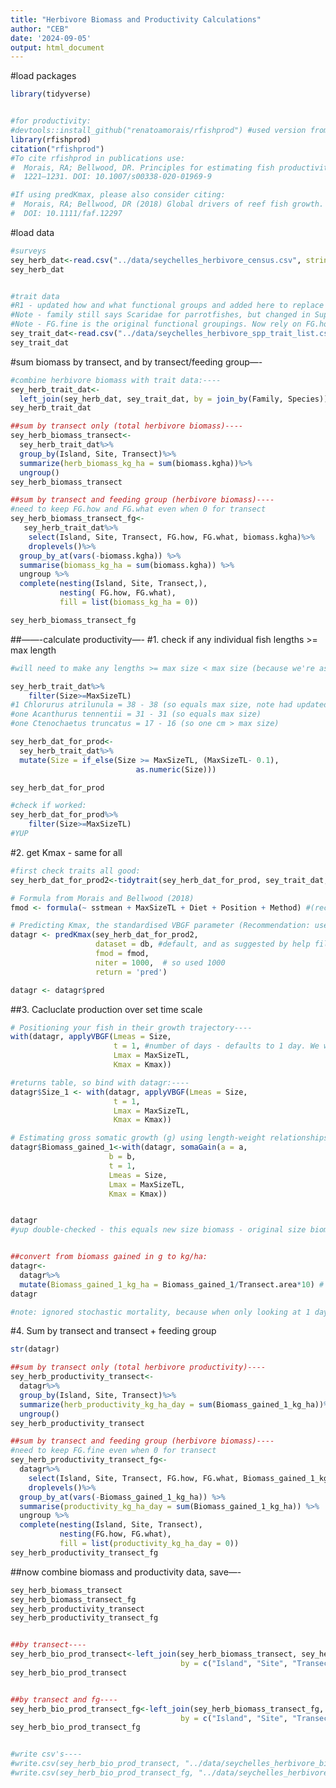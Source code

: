 ```yaml
---
title: "Herbivore Biomass and Productivity Calculations"
author: "CEB"
date: '2024-09-05'
output: html_document
---
```


#load packages
```r

library(tidyverse)


#for productivity:
#devtools::install_github("renatoamorais/rfishprod") #used version from 08.08.2022, v 0.0.3, downloaded April/May 2023
library(rfishprod)
citation("rfishprod")
#To cite rfishprod in publications use:
#  Morais, RA; Bellwood, DR. Principles for estimating fish productivity on coral reefs. Coral Reefs, 39:
#  1221–1231. DOI: 10.1007/s00338-020-01969-9

#If using predKmax, please also consider citing:
#  Morais, RA; Bellwood, DR (2018) Global drivers of reef fish growth. Fish and Fisheries, 19(5): 874-889.
#  DOI: 10.1111/faf.12297
```


#load data
```r
#surveys
sey_herb_dat<-read.csv("../data/seychelles_herbivore_census.csv", stringsAsFactors = TRUE)
sey_herb_dat


#trait data
#R1 - updated how and what functional groups and added here to replace FG.fine.
#Note - family still says Scaridae for parrotfishes, but changed in Supplemental Table
#Note - FG.fine is the original functional groupings. Now rely on FG.how and FG.what
sey_trait_dat<-read.csv("../data/seychelles_herbivore_spp_trait_list.csv", stringsAsFactors = TRUE)
sey_trait_dat


```


#sum biomass by transect, and by transect/feeding group----
```r
#combine herbivore biomass with trait data:----
sey_herb_trait_dat<-
  left_join(sey_herb_dat, sey_trait_dat, by = join_by(Family, Species))
sey_herb_trait_dat

##sum by transect only (total herbivore biomass)----
sey_herb_biomass_transect<-
  sey_herb_trait_dat%>%
  group_by(Island, Site, Transect)%>%
  summarize(herb_biomass_kg_ha = sum(biomass.kgha))%>%
  ungroup()
sey_herb_biomass_transect

##sum by transect and feeding group (herbivore biomass)----
#need to keep FG.how and FG.what even when 0 for transect 
sey_herb_biomass_transect_fg<-
   sey_herb_trait_dat%>%
    select(Island, Site, Transect, FG.how, FG.what, biomass.kgha)%>%
    droplevels()%>%
  group_by_at(vars(-biomass.kgha)) %>%
  summarise(biomass_kg_ha = sum(biomass.kgha)) %>%
  ungroup %>%
  complete(nesting(Island, Site, Transect,),
           nesting( FG.how, FG.what),
           fill = list(biomass_kg_ha = 0))

sey_herb_biomass_transect_fg

```

##-------calculate productivity----
#1. check if any individual fish lengths >= max length
```r
#will need to make any lengths >= max size < max size (because we're assuming lengths were slightly overestimated in the field), otherwise formula doesn't work

sey_herb_trait_dat%>%
    filter(Size>=MaxSizeTL)
#1 Chlorurus atrilunula = 38 - 38 (so equals max size, note had updated max size based on field surveys with many individuals > 30)
#one Acanthurus tennentii = 31 - 31 (so equals max size)
#one Ctenochaetus truncatus = 17 - 16 (so one cm > max size)

sey_herb_dat_for_prod<-
  sey_herb_trait_dat%>%
  mutate(Size = if_else(Size >= MaxSizeTL, (MaxSizeTL- 0.1),
                            as.numeric(Size)))

sey_herb_dat_for_prod

#check if worked:
sey_herb_dat_for_prod%>%
    filter(Size>=MaxSizeTL)
#YUP

```


#2. get Kmax - same for all
```r
#first check traits all good:
sey_herb_dat_for_prod2<-tidytrait(sey_herb_dat_for_prod, sey_trait_dat,  levels.dataset = TRUE, include.method = FALSE)

# Formula from Morais and Bellwood (2018) 
fmod <- formula(~ sstmean + MaxSizeTL + Diet + Position + Method) #(recommended to use otolith for all)

# Predicting Kmax, the standardised VBGF parameter (Recommendation: use 100s to 1000s iterations) 
datagr <- predKmax(sey_herb_dat_for_prod2, 
                   dataset = db, #default, and as suggested by help file for ?predKmax
                   fmod = fmod,
                   niter = 1000,  # so used 1000
                   return = 'pred')

datagr <- datagr$pred

```


##3. Cacluclate production over set time scale
```r

# Positioning your fish in their growth trajectory----
with(datagr, applyVBGF(Lmeas = Size,
                       t = 1, #number of days - defaults to 1 day. We will also use 1 day, as this matches turf productivity measurements (so both primary and secondary productivity calculated per day)
                       Lmax = MaxSizeTL,
                       Kmax = Kmax))

#returns table, so bind with datagr:----
datagr$Size_1 <- with(datagr, applyVBGF(Lmeas = Size,
                       t = 1,
                       Lmax = MaxSizeTL,
                       Kmax = Kmax))

# Estimating gross somatic growth (g) using length-weight relationships (a,b)----
datagr$Biomass_gained_1<-with(datagr, somaGain(a = a,
                      b = b,
                      t = 1,
                      Lmeas = Size,
                      Lmax = MaxSizeTL,
                      Kmax = Kmax))


datagr
#yup double-checked - this equals new size biomass - original size biomass, in grams* All good :)


##convert from biomass gained in g to kg/ha:
datagr<-
  datagr%>%
  mutate(Biomass_gained_1_kg_ha = Biomass_gained_1/Transect.area*10) # same as (Biomass_gained_1/1000)/(Area*10000):  convert g to kg (/1000) and m^2 to hectares (10000)
datagr

#note: ignored stochastic mortality, because when only looking at 1 day mortality is minimal, so does not affect results. Plus, now this is total potential productivity (which should be more relevant for this study/metrics)

```



#4. Sum by transect and transect + feeding group
```r

str(datagr)

##sum by transect only (total herbivore productivity)----
sey_herb_productivity_transect<-
  datagr%>%
  group_by(Island, Site, Transect)%>%
  summarize(herb_productivity_kg_ha_day = sum(Biomass_gained_1_kg_ha))%>%
  ungroup()
sey_herb_productivity_transect

##sum by transect and feeding group (herbivore biomass)----
#need to keep FG.fine even when 0 for transect
sey_herb_productivity_transect_fg<-
  datagr%>%
    select(Island, Site, Transect, FG.how, FG.what, Biomass_gained_1_kg_ha)%>%
    droplevels()%>%
  group_by_at(vars(-Biomass_gained_1_kg_ha)) %>%
  summarise(productivity_kg_ha_day = sum(Biomass_gained_1_kg_ha)) %>%
  ungroup %>%
  complete(nesting(Island, Site, Transect),
           nesting(FG.how, FG.what),
           fill = list(productivity_kg_ha_day = 0))
sey_herb_productivity_transect_fg


```


##now combine biomass and productivity data, save----
```r
sey_herb_biomass_transect
sey_herb_biomass_transect_fg
sey_herb_productivity_transect
sey_herb_productivity_transect_fg


##by transect----
sey_herb_bio_prod_transect<-left_join(sey_herb_biomass_transect, sey_herb_productivity_transect, 
                                      by = c("Island", "Site", "Transect"))
sey_herb_bio_prod_transect


##by transect and fg----
sey_herb_bio_prod_transect_fg<-left_join(sey_herb_biomass_transect_fg, sey_herb_productivity_transect_fg, 
                                      by = c("Island", "Site", "Transect", "FG.how", "FG.what"))
sey_herb_bio_prod_transect_fg


#write csv's----
#write.csv(sey_herb_bio_prod_transect, "../data/seychelles_herbivore_biomass_productivity_by_transect.csv")
#write.csv(sey_herb_bio_prod_transect_fg, "../data/seychelles_herbivore_biomass_productivity_by_transect_and_feeding_group.csv")

```


